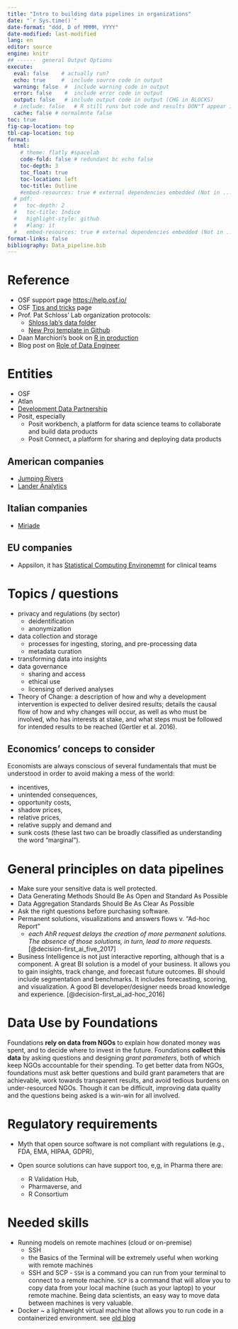 ```yaml
---
title: "Intro to building data pipelines in organizations"
date: "`r Sys.time()`"
date-format: "ddd, D of MMMM, YYYY"
date-modified: last-modified
lang: en
editor: source
engine: knitr
## ------  general Output Options
execute:     
  eval: false    # actually run? 
  echo: true     #  include source code in output
  warning: false  #  include warning code in output
  error: false    #  include error code in output
  output: false   # include output code in output (CHG in BLOCKS)
  # include: false   # R still runs but code and results DON"T appear in output  
  cache: false # normalmnte false
toc: true
fig-cap-location: top
tbl-cap-location: top
format:
  html:
    # theme: flatly #spacelab
    code-fold: false # redundant bc echo false 
    toc-depth: 3
    toc_float: true
    toc-location: left
    toc-title: Outline
    #embed-resources: true # external dependencies embedded (Not in ..._files/)
  # pdf:
  #   toc-depth: 2
  #   toc-title: Indice
  #   highlight-style: github
  #   #lang: it
  #   embed-resources: true # external dependencies embedded (Not in ..._files/)
format-links: false
bibliography: Data_pipeline.bib
---
```


# Reference

+ OSF support page [https://help.osf.io/](https://help.osf.io/)
+ OSF [Tips and tricks](https://help.osf.io/article/576-tips-and-tricks) page 
+ Prof. Pat Schloss' Lab organization protocols: 
	+ [Shloss lab's data folder](https://www.schlosslab.org/lab_business/schloss-data_shared_directory.html)
	+ [New Proj template in Github](https://github.com/SchlossLab/new_projects)
+ Daan Marchiori's book on [R in production](https://datasciworkflows.netlify.app/)
+ Blog post on [Role of Data Engineer](https://www.kdnuggets.com/2019/01/role-data-engineer-changing.html)


# Entities

+ OSF
+ Atlan
+ [Development Data Partnership](https://datapartnership.org/)
+ Posit, especially 
	+ Posit workbench, a platform for data science teams to collaborate and build data products
	+ Posit Connect, a platform for sharing and deploying data products
	
	
## American companies

+ [Jumping Rivers](https://www.jumpingrivers.com/)
+ [Lander Analytics](https://www.landeranalytics.com/)

## Italian companies
+ [Miriade](https://www.miriade.it/it/consulenza-informatica)

## EU companies
+ Appsilon, it has [Statistical Computing Environemnt](https://www.appsilon.com/services/sce) for clinical teams

# Topics / questions

+ privacy and regulations (by sector) 
	+ deidentification
	+ anonymization
+ data collection and storage
	+ processes for ingesting, storing, and pre-processing data
	+ metadata curation
+ transforming data into insights	
+ data governance 
	+ sharing and access
	+ ethical use 
	+ licensing of derived analyses

+ Theory of Change: a description of how and why a development intervention is expected to deliver desired results; details the causal flow of how and why changes will occur, as well as who must be involved, who has interests at stake, and what steps must be followed for intended results to be reached (Gertler et al. 2016). 

## Economics' conceps to consider

Economists are always conscious of several fundamentals that must be understood in order to avoid making a mess of the world:

- incentives,
- unintended consequences,
- opportunity costs,
- shadow prices,
- relative prices,
- relative supply and demand and
- sunk costs (these last two can be broadly classified as understanding the word “marginal”).

# General principles on data pipelines

+ Make sure your sensitive data is well protected. 
+ Data Generating Methods Should Be As Open and Standard As Possible
+ Data Aggregation Standards Should Be As Clear As Possible
+ Ask the right questions before purchasing software.
+ Permanent solutions, visualizations and answers flows v. "Ad-hoc Report"
	+ _each AhR request delays the creation of more permanent solutions. The absence of those solutions, in turn, lead to more requests._ [@decision-first_ai_five_2017]
+ Business Intelligence is not just interactive reporting, although that is a component. A great BI solution is a model of your business. It allows you to gain insights, track change, and forecast future outcomes. BI should include segmentation and benchmarks. It includes forecasting, scoring, and visualization. A good BI developer/designer needs broad knowledge and experience.  [@decision-first_ai_ad-hoc_2016]


# Data Use by Foundations
Foundations **rely on data from NGOs** to explain how donated money was spent, and to decide where to invest in the future. Foundations **collect this data** by asking questions and designing *grant parameters*, both of which keep NGOs accountable for their spending. To get better data from NGOs, foundations must ask better questions and build grant parameters that are achievable, work towards transparent results, and avoid tedious burdens on under-resourced NGOs. Though it can be difficult, improving data quality and the questions being asked is a win-win for all involved. 


# Regulatory requirements

+ Myth that open source software is not compliant with regulations (e.g., FDA, EMA, HIPAA, GDPR),
	
	

+ Open source solutions can have support too, e,g, in Pharma there are:
	+ R Validation Hub, 
	+ Pharmaverse, and
	+ R Consortium


# Needed skills

+ Running models on remote machines (cloud or on-premise)
	+ SSH 
	+ the Basics of the Terminal will be extremely useful when working with remote machines
	+ SSH and SCP - `SSH` is a command you can run from your terminal to connect to a remote machine. `SCP` is a command that will allow you to copy data from your local machine (such as your laptop) to your remote machine. Being data scientists, an easy way to move data between machines is very valuable.

+ Docker ~ a lightweight virtual machine that allows you to run code in a containerized environment. see [old blog](https://medium.com/data-science/how-docker-can-help-you-become-a-more-effective-data-scientist-7fc048ef91d5)























